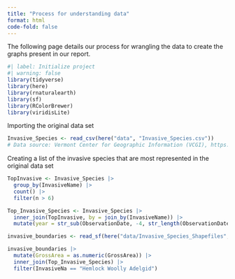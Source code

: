 ```yaml
---
title: "Process for understanding data"
format: html
code-fold: false
---
```


The following page details our process for wrangling the data to create the graphs present in our report.

```r
#| label: Initialize project
#| warning: false
library(tidyverse)
library(here)
library(rnaturalearth)
library(sf)
library(RColorBrewer)
library(viridisLite)
```


Importing the original data set
```r
Invasive_Species <- read_csv(here("data", "Invasive_Species.csv"))
# Data source: Vermont Center for Geographic Information (VCGI), https://catalog.data.gov/dataset/invasive-species-812ab
```

Creating a list of the invasive species that are most represented in the original data set
```r
TopInvasive <- Invasive_Species |>
  group_by(InvasiveName) |>
  count() |>
  filter(n > 6)
```

```r
Top_Invasive_Species <- Invasive_Species |>
  inner_join(TopInvasive, by = join_by(InvasiveName)) |>
  mutate(year = str_sub(ObservationDate, -4, str_length(ObservationDate)))
```

```r
invasive_boundaries <- read_sf(here("data/Invasive_Species_Shapefiles", "Invasive_Species.dbf"))
```

```r
invasive_boundaries |>
  mutate(GrossArea = as.numeric(GrossArea)) |>
  inner_join(Top_Invasive_Species) |>
  filter(InvasiveNa == "Hemlock Woolly Adelgid")
```

